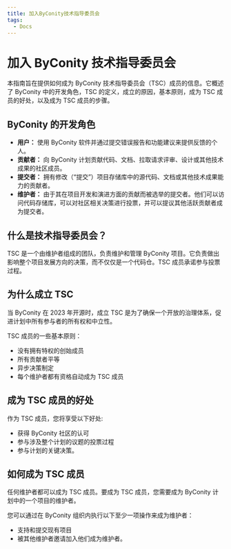 ```yaml
---
title: 加入ByConity技术指导委员会
tags:
  - Docs
---
```


# 加入 ByConity 技术指导委员会

本指南旨在提供如何成为 ByConity 技术指导委员会（TSC）成员的信息。它概述了 ByConity 中的开发角色，TSC 的定义，成立的原因，基本原则，成为 TSC 成员的好处，以及成为 TSC 成员的步骤。

## ByConity 的开发角色

- **用户：** 使用 ByConity 软件并通过提交错误报告和功能建议来提供反馈的个人。
- **贡献者：** 向 ByConity 计划贡献代码、文档、拉取请求评审、设计或其他技术成果的社区成员。
- **提交者：** 拥有修改（“提交”）项目存储库中的源代码、文档或其他技术成果能力的贡献者。
- **维护者：** 由于其在项目开发和演进方面的贡献而被选举的提交者。他们可以访问代码存储库，可以对社区相关决策进行投票，并可以提议其他活跃贡献者成为提交者。

## 什么是技术指导委员会？

TSC 是一个由维护者组成的团队，负责维护和管理 ByConity 项目。它负责做出影响整个项目发展方向的决策，而不仅仅是一个代码仓。TSC 成员承诺参与投票过程。

## 为什么成立 TSC

当 ByConity 在 2023 年开源时，成立 TSC 是为了确保一个开放的治理体系，促进计划中所有参与者的所有权和中立性。

TSC 成员的一些基本原则：

- 没有拥有特权的创始成员
- 所有贡献者平等
- 异步决策制定
- 每个维护者都有资格自动成为 TSC 成员

## 成为 TSC 成员的好处

作为 TSC 成员，您将享受以下好处:

- 获得 ByConity 社区的认可
- 参与涉及整个计划的议题的投票过程
- 参与计划的关键决策。

## 如何成为 TSC 成员

任何维护者都可以成为 TSC 成员。要成为 TSC 成员，您需要成为 ByConity 计划中的一个项目的维护者。

您可以通过在 ByConity 组织内执行以下至少一项操作来成为维护者：

- 支持和提交现有项目
- 被其他维护者邀请加入他们成为维护者。
